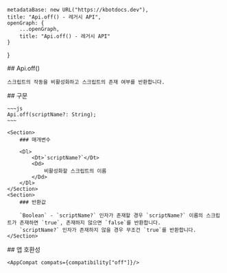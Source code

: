 
    metadataBase: new URL("https://kbotdocs.dev"),
    title: "Api.off() - 레거시 API",
    openGraph: {
        ...openGraph,
        title: "Api.off() - 레거시 API"
    }
}

<Section>
    ## Api.off()

    스크립트의 작동을 비활성화하고 스크립트의 존재 여부를 반환합니다.
</Section>
<Section>
    ## 구문

    ~~~js
    Api.off(scriptName?: String);
    ~~~

    <Section>
        ### 매개변수

        <Dl>
            <Dt>`scriptName?`</Dt>
            <Dd>
                비활성화할 스크립트의 이름
            </Dd>
        </Dl>
    </Section>
    <Section>
        ### 반환값

        `Boolean` - `scriptName?` 인자가 존재할 경우 `scriptName?` 이름의 스크립트가 존재하면 `true`, 존재하지 않으면 `false`를 반환합니다.
        `scriptName?` 인자가 존재하지 않을 경우 무조건 `true`를 반환합니다.
    </Section>
</Section>
<Section>
    ## 앱 호환성

    <AppCompat compats={compatibility["off"]}/>
</Section>